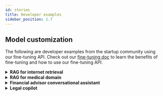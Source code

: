 ```yaml
---
id: stories
title: Developer examples
sidebar_position: 1.7
---
```



## Model customization 

The following are developer examples from the startup community using our fine-tuning API. 
Check out our [fine-tuning doc](/capabilities/finetuning) to learn the benefits of fine-tuning and how to use our fine-tuning API. 

<details>
<summary><b>RAG for internet retrieval</b></summary>
<Phospho />
</details>

<details>
<summary><b>RAG for medical domain </b></summary>
<Seun />
</details>

<details>
<summary><b>Financial advisor conversational assistant</b></summary>
<Cleo />
</details>

<details>
<summary><b>Legal copilot</b></summary>
<Jimini />
</details>





